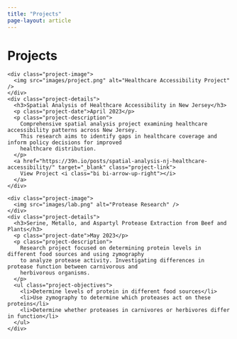 ```yaml
---
title: "Projects"
page-layout: article
---
```


# Projects

<div class="projects-container">
  <div class="project-item">
    <div class="project-image">
      <img src="images/project.png" alt="Healthcare Accessibility Project" />
    </div>
    <div class="project-details">
      <h3>Spatial Analysis of Healthcare Accessibility in New Jersey</h3>
      <p class="project-date">April 2023</p>
      <p class="project-description">
        Comprehensive spatial analysis project examining healthcare accessibility patterns across New Jersey. 
        This research aims to identify gaps in healthcare coverage and inform policy decisions for improved 
        healthcare distribution.
      </p>
      <a href="https://39n.io/posts/spatial-analysis-nj-healthcare-accessibility/" target="_blank" class="project-link">
        View Project <i class="bi bi-arrow-up-right"></i>
      </a>
    </div>
  </div>

  <div class="project-item">
    <div class="project-image">
      <img src="images/lab.png" alt="Protease Research" />
    </div>
    <div class="project-details">
      <h3>Serine, Metallo, and Aspartyl Protease Extraction from Beef and Plants</h3>
      <p class="project-date">May 2023</p>
      <p class="project-description">
        Research project focused on determining protein levels in different food sources and using zymography 
        to analyze protease activity. Investigating differences in protease function between carnivorous and 
        herbivorous organisms.
      </p>
      <ul class="project-objectives">
        <li>Determine levels of protein in different food sources</li>
        <li>Use zymography to determine which proteases act on these proteins</li>
        <li>Determine whether proteases in carnivores or herbivores differ in function</li>
      </ul>
    </div>
  </div>
</div>
